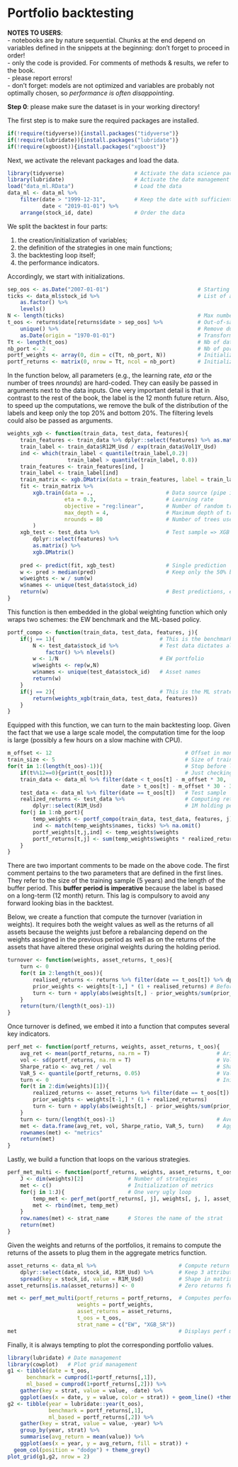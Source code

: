 # Portfolio backtesting 


**NOTES TO USERS**:   
- notebooks are by nature sequential. Chunks at the end depend on variables defined in the snippets at the beginning: don't forget to proceed in order!   
- only the code is provided. For comments of methods & results, we refer to the book.   
- please report errors!    
- don't forget: models are not optimized and variables are probably not optimally chosen, so *performance is often disappointing*.    

**Step 0**: please make sure the dataset is in your working directory!


The first step is to make sure the required packages are installed.


```r
if(!require(tidyverse)){install.packages("tidyverse")}
if(!require(lubridate)){install.packages("lubridate")}
if(!require(xgboost)){install.packages("xgboost")}
```


Next, we activate the relevant packages and load the data. 


```r
library(tidyverse)                      # Activate the data science package
library(lubridate)                      # Activate the date management package
load("data_ml.RData")                   # Load the data
data_ml <- data_ml %>% 
    filter(date > "1999-12-31",         # Keep the date with sufficient data points
           date < "2019-01-01") %>%
    arrange(stock_id, date)             # Order the data
```



We split the backtest in four parts:   

1. the creation/initialization of variables;   
2. the definition of the strategies in one main functions;    
3. the backtesting loop itself;   
4. the performance indicators.    

Accordingly, we start with initializations. 

```r
sep_oos <- as.Date("2007-01-01")                            # Starting point for backtest
ticks <- data_ml$stock_id %>%                               # List of all asset ids
    as.factor() %>%
    levels()
N <- length(ticks)                                          # Max number of assets
t_oos <- returns$date[returns$date > sep_oos] %>%           # Out-of-sample dates 
    unique() %>%                                            # Remove duplicates
    as.Date(origin = "1970-01-01")                          # Transform in date format
Tt <- length(t_oos)                                         # Nb of dates, avoid T = TRUE
nb_port <- 2                                                # Nb of portfolios/stragegies
portf_weights <- array(0, dim = c(Tt, nb_port, N))          # Initialize portfolio weights
portf_returns <- matrix(0, nrow = Tt, ncol = nb_port)       # Initialize portfolio returns 
```


In the function below, all parameters (e.g., the learning rate, *eta* or the number of trees *nrounds*) are hard-coded. They can easily be passed in arguments next to the data inputs. One very important detail is that in contrast to the rest of the book, the label is the 12 month future return. Also, to speed up the computations, we remove the bulk of the distribution of the labels and keep only the top 20% and bottom 20%. The filtering levels could also be passed as arguments.

```r
weights_xgb <- function(train_data, test_data, features){ 
    train_features <- train_data %>% dplyr::select(features) %>% as.matrix()  # Indep. variable
    train_label <- train_data$R12M_Usd / exp(train_data$Vol1Y_Usd)            # Dep. variable
    ind <- which(train_label < quantile(train_label,0.2)|                     # Filter
                   train_label > quantile(train_label, 0.8))
    train_features <- train_features[ind, ]                                   # Filt'd features
    train_label <- train_label[ind]                                           # Filtered label
    train_matrix <- xgb.DMatrix(data = train_features, label = train_label)   # XGB format
    fit <- train_matrix %>% 
        xgb.train(data = .,                       # Data source (pipe input)
                  eta = 0.3,                      # Learning rate
                  objective = "reg:linear",       # Number of random trees
                  max_depth = 4,                  # Maximum depth of trees
                  nrounds = 80                    # Number of trees used
        )
    xgb_test <- test_data %>%                     # Test sample => XGB format
        dplyr::select(features) %>% 
        as.matrix() %>%
        xgb.DMatrix()
    
    pred <- predict(fit, xgb_test)                # Single prediction
    w <- pred > median(pred)                      # Keep only the 50% best predictions
    w$weights <- w / sum(w)
    w$names <- unique(test_data$stock_id)
    return(w)                                     # Best predictions, equally-weighted
}
```


This function is then embedded in the global weighting function which only wraps two schemes: the EW benchmark and the ML-based policy.


```r
portf_compo <- function(train_data, test_data, features, j){ 
    if(j == 1){                                 # This is the benchmark
        N <- test_data$stock_id %>%             # Test data dictates allocation
            factor() %>% nlevels()
        w <- 1/N                                # EW portfolio
        w$weights <- rep(w,N)
        w$names <- unique(test_data$stock_id)   # Asset names
        return(w)
    }
    if(j == 2){                                 # This is the ML strategy.
        return(weights_xgb(train_data, test_data, features))
    }
}
```


Equipped with this function, we can turn to the main backtesting loop. Given the fact that we use a large scale model, the computation time for the loop is large (possibly a few hours on a slow machine with CPU). 

```r
m_offset <- 12                                          # Offset in months for buffer period
train_size <- 5                                         # Size of training set in years
for(t in 1:(length(t_oos)-1)){                          # Stop before last date: no fwd ret.!
    if(t%%12==0){print(t_oos[t])}                       # Just checking the date status
    train_data <- data_ml %>% filter(date < t_oos[t] - m_offset * 30,   # Roll window w. buffer
                                    date > t_oos[t] - m_offset * 30 - 365 * train_size)    
    test_data <- data_ml %>% filter(date == t_oos[t])   # Test sample  
    realized_returns <- test_data %>%                   # Computing returns via:
        dplyr::select(R1M_Usd)                          # 1M holding period!
    for(j in 1:nb_port){    
        temp_weights <- portf_compo(train_data, test_data, features, j) # Weights
        ind <- match(temp_weights$names, ticks) %>% na.omit()           # Index: test vs all
        portf_weights[t,j,ind] <- temp_weights$weights                  # Allocate weights 
        portf_returns[t,j] <- sum(temp_weights$weights * realized_returns) # Compute returns
    }
}
```

There are two important comments to be made on the above code. The first comment pertains to the two parameters that are defined in the first lines. They refer to the size of the training sample (5 years) and the length of the buffer period. This **buffer period is imperative** because the label is based on a long-term (12 month) return. This lag is compulsory to avoid any forward looking bias in the backtest. 

Below, we create a function that compute the turnover (variation in weights). It requires both the weight values as well as the returns of all assets because the weights just before a rebalancing depend on the weights assigned in the previous period as well as on the returns of the assets that have altered these original weights during the holding period. 

```r
turnover <- function(weights, asset_returns, t_oos){ 
    turn <- 0
    for(t in 2:length(t_oos)){
        realised_returns <- returns %>% filter(date == t_oos[t]) %>% dplyr::select(-date)
        prior_weights <- weights[t-1,] * (1 + realised_returns) # Before rebalancing
        turn <- turn + apply(abs(weights[t,] - prior_weights/sum(prior_weights)),1,sum)
    }
    return(turn/(length(t_oos)-1))
}
```

Once turnover is defined, we embed it into a function that computes several key indicators.

```r
perf_met <- function(portf_returns, weights, asset_returns, t_oos){ 
    avg_ret <- mean(portf_returns, na.rm = T)                     # Arithmetic mean 
    vol <- sd(portf_returns, na.rm = T)                           # Volatility
    Sharpe_ratio <- avg_ret / vol                                 # Sharpe ratio
    VaR_5 <- quantile(portf_returns, 0.05)                        # Value-at-risk
    turn <- 0                                                     # Initialisation of turnover
    for(t in 2:dim(weights)[1]){
        realized_returns <- asset_returns %>% filter(date == t_oos[t]) %>% dplyr::select(-date)
        prior_weights <- weights[t-1,] * (1 + realized_returns)
        turn <- turn + apply(abs(weights[t,] - prior_weights/sum(prior_weights)),1,sum)
    }
    turn <- turn/(length(t_oos)-1)                                # Average over time
    met <- data.frame(avg_ret, vol, Sharpe_ratio, VaR_5, turn)    # Aggregation of all of this
    rownames(met) <- "metrics"
    return(met)
}
```

Lastly, we build a function that loops on the various strategies. 

```r
perf_met_multi <- function(portf_returns, weights, asset_returns, t_oos, strat_name){
    J <- dim(weights)[2]              # Number of strategies 
    met <- c()                        # Initialization of metrics
    for(j in 1:J){                    # One very ugly loop
        temp_met <- perf_met(portf_returns[, j], weights[, j, ], asset_returns, t_oos)
        met <- rbind(met, temp_met)
    }
    row.names(met) <- strat_name      # Stores the name of the strat
    return(met)
}
```

Given the weights and returns of the portfolios, it remains to compute the returns of the assets to plug them in the aggregate metrics function. 

```r
asset_returns <- data_ml %>%                          # Compute return matrix: start from data
    dplyr::select(date, stock_id, R1M_Usd) %>%        # Keep 3 attributes 
    spread(key = stock_id, value = R1M_Usd)           # Shape in matrix format
asset_returns[is.na(asset_returns)] <- 0              # Zero returns for missing points

met <- perf_met_multi(portf_returns = portf_returns,  # Computes performance metrics
                      weights = portf_weights, 
                      asset_returns = asset_returns,
                      t_oos = t_oos,
                      strat_name = c("EW", "XGB_SR"))
met                                                   # Displays perf metrics
```


Finally, it is always tempting to plot the corresponding portfolio values. 


```r
library(lubridate) # Date management
library(cowplot)   # Plot grid management
g1 <- tibble(date = t_oos,  
      benchmark = cumprod(1+portf_returns[,1]),
      ml_based = cumprod(1+portf_returns[,2])) %>%
    gather(key = strat, value = value, -date) %>%
    ggplot(aes(x = date, y = value, color = strat)) + geom_line() +theme_grey()
g2 <- tibble(year = lubridate::year(t_oos),  
             benchmark = portf_returns[,1],
             ml_based = portf_returns[,2]) %>%
    gather(key = strat, value = value, -year) %>%
    group_by(year, strat) %>%
    summarise(avg_return = mean(value)) %>%
    ggplot(aes(x = year, y = avg_return, fill = strat)) + 
  geom_col(position = "dodge") + theme_grey()
plot_grid(g1,g2, nrow = 2)
```

